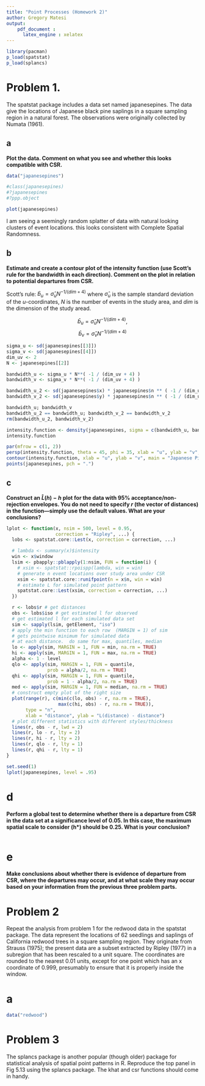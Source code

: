 ```yaml
---
title: "Point Processes (Homework 2)"
author: Gregory Matesi
output: 
    pdf_document :
      latex_engine : xelatex
---
```


```r
library(pacman)
p_load(spatstat)
p_load(splancs)
```
# Problem 1.

The spatstat package includes a data set named japanesepines.  The data give 
the locations of Japanese black pine saplings in a square sampling region in a natural 
forest. The observations were originally collected by Numata (1961). 

## a

**Plot the data.  Comment on what you see and whether this looks compatible 
with CSR.**

```r
data("japanesepines")

#class(japanesepines)
#?japanesepines
#?ppp.object

plot(japanesepines)
```

I am seeing a seemingly random splatter of data with natural looking clusters of event locations. this looks consistent with Complete Spatial Randomness.

## b

**Estimate and create a contour plot of the intensity function (use Scott’s rule 
for the bandwidth in each direction).  Comment on the plot in relation to 
potential departures from CSR.**

Scott's rule: $\hat{b}_u = \hat{\sigma}_u N^{-1/(dim+4)}$ where $\hat{\sigma}_u$
 is the sample standard deviation of the $u$-coordinates, $N$ is the number of events in the study area, and $dim$ is the dimension of the study aread.
 
$$\hat{b}_u = \hat{\sigma}_u N^{-1/(dim+4)},$$
$$\hat{b}_v = \hat{\sigma}_v N^{-1/(dim+4)}$$
```r
sigma_u <- sd(japanesepines[[3]])
sigma_v <- sd(japanesepines[[4]])
dim_uv <- 2
N <- japanesepines[[2]]

bandwidth_u <- sigma_u * N**( -1 / (dim_uv + 4) )
bandwidth_v <- sigma_v * N**( -1 / (dim_uv + 4) )

bandwidth_u_2 <- sd(japanesepines$x) * japanesepines$n ** ( -1 / (dim_uv + 4) )
bandwidth_v_2 <- sd(japanesepines$y) * japanesepines$n ** ( -1 / (dim_uv + 4) )

bandwidth_u; bandwidth_v
bandwidth_u_2 == bandwidth_u; bandwidth_v_2 == bandwidth_v_2
rm(bandwidth_u_2, bandwidth_v_2)
```

```r
intensity.function <- density(japanesepines, sigma = c(bandwidth_u, bandwidth_v))
intensity.function
```

```r
par(mfrow = c(1, 2))
persp(intensity.function, theta = 45, phi = 35, xlab = "u", ylab = "v", zlab = "density", main = "Estimated intensity function")
contour(intensity.function, xlab = "u", ylab = "v", main = "Japanese Pines", nlevels = 15)
points(japanesepines, pch = ".")
```

## c

**Construct an $\hat{L}(h)-h$ plot for the data with 95% acceptance/non-rejection 
envelopes.  You do not need to specify *r* (the vector of distances) in the 
function—simply use the default values.  What are your conclusions?**

```r
lplot <- function(x, nsim = 500, level = 0.95,
                  correction = "Ripley", ...) {
  lobs <- spatstat.core::Lest(x, correction = correction, ...)

  # lambda <- summary(x)$intensity
  win <- x$window
  lsim <- pbapply::pblapply(1:nsim, FUN = function(i) {
    # xsim <- spatstat::rpoispp(lambda, win = win)
    # generate n event locations over study area under CSR
    xsim <- spatstat.core::runifpoint(n = x$n, win = win)
    # estimate L for simulated point pattern
    spatstat.core::Lest(xsim, correction = correction, ...)
  })

  r <- lobs$r # get distances
  obs <- lobs$iso # get estimated l for observed
  # get estimated l for each simulated data set
  sim <- sapply(lsim, getElement, "iso")
  # apply the min function to each row  (MARGIN = 1) of sim
  # gets pointwise minimum for simulated data
  # at each distance.  do same for max, quantiles, median
  lo <- apply(sim, MARGIN = 1, FUN = min, na.rm = TRUE)
  hi <- apply(sim, MARGIN = 1, FUN = max, na.rm = TRUE)
  alpha <- 1 - level
  qlo <- apply(sim, MARGIN = 1, FUN = quantile,
               prob = alpha/2, na.rm = TRUE)
  qhi <- apply(sim, MARGIN = 1, FUN = quantile,
               prob = 1 - alpha/2, na.rm = TRUE)
  med <- apply(sim, MARGIN = 1, FUN = median, na.rm = TRUE)
  # construct empty plot of the right size
  plot(range(r), c(min(c(lo, obs) - r, na.rm = TRUE),
                   max(c(hi, obs) - r, na.rm = TRUE)),
       type = "n",
       xlab = "distance", ylab = "L(distance) - distance")
  # plot different statistics with different styles/thickness
  lines(r, obs - r, lwd = 2)
  lines(r, lo - r, lty = 2)
  lines(r, hi - r, lty = 2)
  lines(r, qlo - r, lty = 1)
  lines(r, qhi - r, lty = 1)
}
```

```r
set.seed(1)
lplot(japanesepines, level = .95)
```

# d

**Perform a global test to determine whether there is a departure from CSR in 
the data set at a significance level of 0.05.   In this case, the maximum spatial 
scale to consider (h\*) should be 0.25.  What is your conclusion?**

```r

```

# e

**Make conclusions about whether there is evidence of departure from CSR, 
where the departures may occur, and at what scale they may occur based on 
your information from the previous three problem parts.**


# Problem 2

Repeat the analysis from problem 1 for the redwood data in the spatstat package. 
The data represent the locations of 62 seedlings and saplings of California redwood 
trees in a square sampling region. They originate from Strauss (1975); the present 
data are a subset extracted by Ripley (1977) in a subregion that has been rescaled to 
a unit square.  The coordinates are rounded to the nearest 0.01 units, except for one 
point which has an x coordinate of 0.999, presumably to ensure that it is properly 
inside the window. 

# a

```r
data("redwood")

```

# Problem 3

The splancs package is another popular (though older) package for statistical 
analysis of spatial point patterns in R.  Reproduce the top panel in Fig 5.13 using the 
splancs package.  The khat and csr functions should come in handy. 